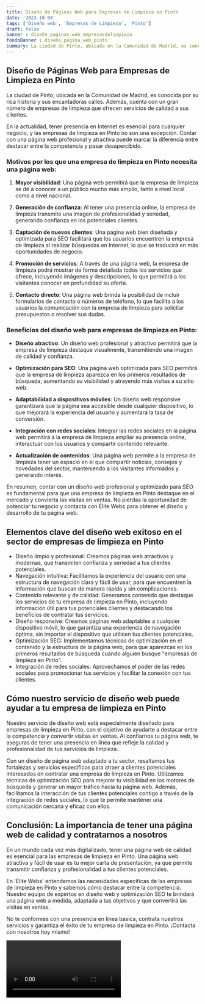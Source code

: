 ```yaml
---
title: Diseño de Páginas Web para Empresas de Limpieza en Pinto
date: '2023-10-04'
tags: ['Diseño web', 'Empresas de Limpieza', 'Pinto']
draft: false
banner : diseño_paginas_web_empresasdelimpieza
fondoBanner : diseño_pagina_web_pinto
summary: La ciudad de Pinto, ubicada en la Comunidad de Madrid, es conocida por su rica historia y sus encantadoras calles. Además, cuenta con un gran número de empresas de limpieza que ofrecen servicios de calidad a sus clientes. 
---
```


## Diseño de Páginas Web para Empresas de Limpieza en Pinto

La ciudad de Pinto, ubicada en la Comunidad de Madrid, es conocida por su rica historia y sus encantadoras calles. Además, cuenta con un gran número de empresas de limpieza que ofrecen servicios de calidad a sus clientes. 

En la actualidad, tener presencia en Internet es esencial para cualquier negocio, y las empresas de limpieza en Pinto no son una excepción. Contar con una página web profesional y atractiva puede marcar la diferencia entre destacar entre la competencia y pasar desapercibido. 

### Motivos por los que una empresa de limpieza en Pinto necesita una página web:

1. **Mayor visibilidad**: Una página web permitirá que la empresa de limpieza se dé a conocer a un público mucho más amplio, tanto a nivel local como a nivel nacional. 

2. **Generación de confianza**: Al tener una presencia online, la empresa de limpieza transmite una imagen de profesionalidad y seriedad, generando confianza en los potenciales clientes.

3. **Captación de nuevos clientes**: Una página web bien diseñada y optimizada para SEO facilitará que los usuarios encuentren la empresa de limpieza al realizar búsquedas en Internet, lo que se traducirá en más oportunidades de negocio. 

4. **Promoción de servicios**: A través de una página web, la empresa de limpieza podrá mostrar de forma detallada todos los servicios que ofrece, incluyendo imágenes y descripciones, lo que permitirá a los visitantes conocer en profundidad su oferta.

5. **Contacto directo**: Una página web brinda la posibilidad de incluir formularios de contacto o números de teléfono, lo que facilita a los usuarios la comunicación con la empresa de limpieza para solicitar presupuestos o resolver sus dudas.

### Beneficios del diseño web para empresas de limpieza en Pinto:

- **Diseño atractivo**: Un diseño web profesional y atractivo permitirá que la empresa de limpieza destaque visualmente, transmitiendo una imagen de calidad y confianza.

- **Optimización para SEO**: Una página web optimizada para SEO permitirá que la empresa de limpieza aparezca en los primeros resultados de búsqueda, aumentando su visibilidad y atrayendo más visitas a su sitio web.

- **Adaptabilidad a dispositivos móviles**: Un diseño web responsive garantizará que la página sea accesible desde cualquier dispositivo, lo que mejorará la experiencia del usuario y aumentará la tasa de conversión.

- **Integración con redes sociales**: Integrar las redes sociales en la página web permitirá a la empresa de limpieza ampliar su presencia online, interactuar con los usuarios y compartir contenido relevante.

- **Actualización de contenidos**: Una página web permite a la empresa de limpieza tener un espacio en el que compartir noticias, consejos y novedades del sector, manteniendo a los visitantes informados y generando interés.

En resumen, contar con un diseño web profesional y optimizado para SEO es fundamental para que una empresa de limpieza en Pinto destaque en el mercado y convierta las visitas en ventas. No pierdas la oportunidad de potenciar tu negocio y contacta con Élite Webs para obtener el diseño y desarrollo de tu página web.

<GifSeo />

<Cta />

## Elementos clave del diseño web exitoso en el sector de empresas de limpieza en Pinto

- Diseño limpio y profesional: Creamos páginas web atractivas y modernas, que transmiten confianza y seriedad a tus clientes potenciales.
- Navegación intuitiva: Facilitamos la experiencia del usuario con una estructura de navegación clara y fácil de usar, para que encuentren la información que buscan de manera rápida y sin complicaciones.
- Contenido relevante y de calidad: Generamos contenido que destaque los servicios de tu empresa de limpieza en Pinto, incluyendo información útil para tus potenciales clientes y destacando los beneficios de contratar tus servicios.
- Diseño responsive: Creamos páginas web adaptables a cualquier dispositivo móvil, lo que garantiza una experiencia de navegación óptima, sin importar el dispositivo que utilicen tus clientes potenciales.
- Optimización SEO: Implementamos técnicas de optimización en el contenido y la estructura de la página web, para que aparezcas en los primeros resultados de búsqueda cuando alguien busque "empresas de limpieza en Pinto".
- Integración de redes sociales: Aprovechamos el poder de las redes sociales para promocionar tus servicios y facilitar la conexión con tus clientes.

## Cómo nuestro servicio de diseño web puede ayudar a tu empresa de limpieza en Pinto

Nuestro servicio de diseño web está especialmente diseñado para empresas de limpieza en Pinto, con el objetivo de ayudarte a destacar entre la competencia y convertir visitas en ventas. Al confiarnos tu página web, te aseguras de tener una presencia en línea que refleje la calidad y profesionalidad de tus servicios de limpieza.

Con un diseño de página web adaptado a tu sector, resaltamos tus fortalezas y servicios específicos para atraer a clientes potenciales interesados en contratar una empresa de limpieza en Pinto. Utilizamos técnicas de optimización SEO para mejorar tu visibilidad en los motores de búsqueda y generar un mayor tráfico hacia tu página web. Además, facilitamos la interacción de tus clientes potenciales contigo a través de la integración de redes sociales, lo que te permite mantener una comunicación cercana y eficaz con ellos.

## Conclusión: La importancia de tener una página web de calidad y contratarnos a nosotros

En un mundo cada vez más digitalizado, tener una página web de calidad es esencial para las empresas de limpieza en Pinto. Una página web atractiva y fácil de usar es tu mejor carta de presentación, ya que permite transmitir confianza y profesionalidad a tus clientes potenciales.

En 'Élite Webs' entendemos las necesidades específicas de las empresas de limpieza en Pinto y sabemos cómo destacar entre la competencia. Nuestro equipo de expertos en diseño web y optimización SEO te brindará una página web a medida, adaptada a tus objetivos y que convertirá las visitas en ventas.

No te conformes con una presencia en línea básica, contrata nuestros servicios y garantiza el éxito de tu empresa de limpieza en Pinto. ¡Contacta con nosotros hoy mismo!

<Video />

<CtaBot job='Empresas de Limpieza' city='Pinto'/>

<Gmaps query='Pinto+españa+maps' />